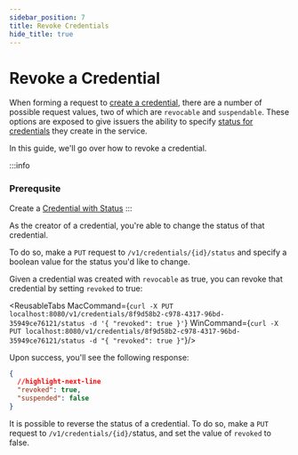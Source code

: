 ```yaml
---
sidebar_position: 7
title: Revoke Credentials
hide_title: true
---
```


# Revoke a Credential

When forming a request to [create a credential](/docs/apis/ssi-service#tag/Credentials/paths/~1v1~1credentials/put), there are a number of possible request values, two of which are `revocable` and `suspendable`. These options are exposed to give issuers the ability to specify [status for credentials](credential-status) they create in the service.

In this guide, we'll go over how to revoke a credential.

:::info
### Prerequsite

Create a [Credential with Status](/docs/ssi/credential-status#create-a-credential-with-status)
:::

As the creator of a credential, you're able to change the status of that credential.

To do so, make a `PUT` request to `/v1/credentials/{id}/status` and specify a boolean value for the status you'd like to change.

Given a credential was created with `revocable` as true, you can revoke that credential by setting `revoked` to true:

<ReusableTabs
MacCommand={`curl -X PUT localhost:8080/v1/credentials/8f9d58b2-c978-4317-96bd-35949ce76121/status -d '{ "revoked": true }'`}
WinCommand={`curl -X PUT localhost:8080/v1/credentials/8f9d58b2-c978-4317-96bd-35949ce76121/status -d "{ "revoked": true }"`}/>

Upon success, you'll see the following response:

```json
{ 
  //highlight-next-line
  "revoked": true,
  "suspended": false
}
```


It is possible to reverse the status of a credential. To do so, make a `PUT` request to `/v1/credentials/{id}/`status, and set the value of `revoked` to false.
